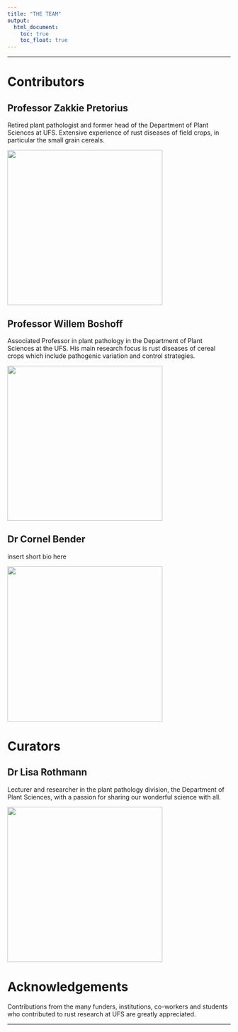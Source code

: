 ```yaml
---
title: "THE TEAM"
output:
  html_document:
    toc: true  
    toc_float: true
---
```

---

# Contributors

## Professor Zakkie Pretorius  
Retired plant pathologist and former head of the Department of Plant Sciences at UFS. Extensive experience of rust diseases of field crops, in particular the small grain cereals.

<img src="profilephotos/zp.jpg" width="350px"> 


## Professor Willem Boshoff 
Associated Professor in plant pathology in the Department of Plant Sciences at the UFS. His main research focus is rust diseases of cereal crops which include pathogenic variation and control strategies. 

<img src="profilephotos/willem.jpeg" width="350px">


## Dr Cornel Bender 
insert short bio here

<img src="profilephotos/cornel.jpg" width="350px">


# Curators 

## Dr Lisa Rothmann
Lecturer and researcher in the plant pathology division, the Department of Plant Sciences, with a passion for sharing our wonderful science with all. 

<img src="profilephotos/lisa.jpg" width="350px"> 


# Acknowledgements
Contributions from the many funders, institutions, co-workers and students who contributed to rust research at UFS are greatly appreciated.

---